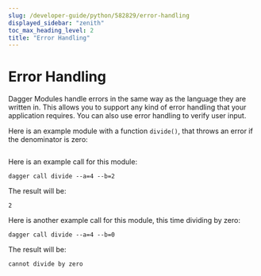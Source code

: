 ```yaml
---
slug: /developer-guide/python/582829/error-handling
displayed_sidebar: "zenith"
toc_max_heading_level: 2
title: "Error Handling"
---
```



# Error Handling

<PartialExperimentalDocs />

Dagger Modules handle errors in the same way as the language they are written in. This allows you to support any kind of error handling that your application requires. You can also use error handling to verify user input.

Here is an example module with a function `divide()`, that throws an error if the denominator is zero:

```python file=./snippets/error-handling/main.py
```
Here is an example call for this module:

```shell
dagger call divide --a=4 --b=2
```

The result will be:

```shell
2
```

Here is another example call for this module, this time dividing by zero:

```shell
dagger call divide --a=4 --b=0
```

The result will be:

```shell
cannot divide by zero
```
